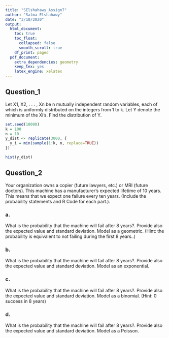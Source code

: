 ```yaml
---
title: "SElshahawy_Assign7"
author: "Salma Elshahawy"
date: "3/10/2020"
output: 
  html_document:
    toc: true
    toc_float:
      collapsed: false
      smooth_scroll: true
    df_print: paged
  pdf_document:
    extra_dependencies: geometry
    keep_tex: yes
    latex_engine: xelatex
---
```


## Question_1

Let X1, X2, . . . , Xn be n mutually independent random variables, each of which is uniformly distributed on the integers from 1 to k. Let Y denote the minimum of the Xi’s. Find the distribution of Y.

```r
set.seed(10000)
k = 100
n = 10
y_dist <- replicate(3000, {
  y_i = min(sample(1:k, n, replace=TRUE))
})

hist(y_dist)
```

## Question_2

Your organization owns a copier (future lawyers, etc.) or MRI (future doctors). This machine has a manufacturer’s expected lifetime of 10 years. This means that we expect one failure every ten years. (Include the probability statements and R Code for each part.).

### a. 
What is the probability that the machine will fail after 8 years?. Provide also the expected value and standard deviation. Model as a geometric. (Hint: the probability is equivalent to not failing during the first 8 years..)

### b.
What is the probability that the machine will fail after 8 years?. Provide also the expected value and standard deviation. Model as an exponential.

### c. 
What is the probability that the machine will fail after 8 years?. Provide also the expected value and standard deviation. Model as a binomial. (Hint: 0 success in 8 years)

### d. 
What is the probability that the machine will fail after 8 years?. Provide also the expected value and standard deviation. Model as a Poisson.

